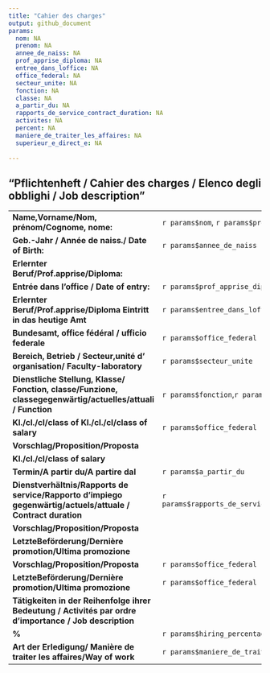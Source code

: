 ```yaml
---
title: "Cahier des charges"
output: github_document
params:
  nom: NA                                  
  prenom: NA                               
  annee_de_naiss: NA                       
  prof_apprise_diploma: NA                 
  entree_dans_loffice: NA                  
  office_federal: NA                       
  secteur_unite: NA                        
  fonction: NA                             
  classe: NA                               
  a_partir_du: NA                          
  rapports_de_service_contract_duration: NA
  activites: NA                            
  percent: NA                              
  maniere_de_traiter_les_affaires: NA      
  superieur_e_direct_e: NA                 
  
---
```


## "Pflichtenheft / Cahier des charges / Elenco degli obblighi / Job description"

|    |    | 
| -------------- | --------------- | 
| **Name,Vorname/Nom, prénom/Cognome, nome:**  |`r params$nom`, `r params$prenom` | 
| **Geb.-Jahr / Année de naiss./ Date of Birth:**  | `r params$annee_de_naiss`|
| **Erlernter Beruf/Prof.apprise/Diploma:** |  | 
| **Entrée dans l'office / Date of entry:** |  `r params$prof_apprise_diploma`|
| **Erlernter Beruf/Prof.apprise/Diploma Eintritt in das heutige Amt** | `r params$entree_dans_loffice`| 
| **Bundesamt, office fédéral / ufficio federale** | `r params$office_federal` | 
| **Bereich, Betrieb / Secteur,unité d' organisation/ Faculty-laboratory** |  `r params$secteur_unite`|
| **Dienstliche Stellung, Klasse/ Fonction, classe/Funzione, classegegenwärtig/actuelles/attuali / Function** |`r params$fonction`,`r params$classe` | 
| **Kl./cl./cl/class of Kl./cl./cl/class of salary** |`r params$office_federal` | 
| **Vorschlag/Proposition/Proposta** | | 
| **Kl./cl./cl/class of salary** | | 
| **Termin/A partir du/A partire dal** |`r params$a_partir_du` | 
| **Dienstverhältnis/Rapports de service/Rapporto d'impiego gegenwärtig/actuels/attuale / Contract duration** |`r params$rapports_de_service_contract_duration` | 
| **Vorschlag/Proposition/Proposta** |  | 
| **LetzteBeförderung/Dernière promotion/Ultima promozione**| | 
| **Vorschlag/Proposition/Proposta** |`r params$office_federal` |
| **LetzteBeförderung/Dernière promotion/Ultima promozione** | `r params$office_federal`|
| **Tätigkeiten in der Reihenfolge ihrer Bedeutung / Activités par ordre d'importance / Job description**| | 
| **%**  | `r params$hiring_percentage` | 
| **Art der Erledigung/ Manière de traiter les affaires/Way of work** | `r params$maniere_de_traiter_les_affaires`|

